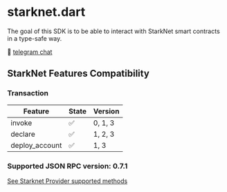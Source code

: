 # starknet.dart

The goal of this SDK is to be able to interact with StarkNet smart contracts in a type-safe way.


💬 [telegram chat](https://t.me/+CWezjfLIRYc0MDY0)

## StarkNet Features Compatibility

### Transaction
| Feature        | State              | Version |
| -------------- | ------------------ | ------- |
| invoke         | ✅ | 0, 1, 3    |
| declare        | ✅ | 1, 2, 3    |
| deploy_account | ✅ | 1, 3       |

### Supported JSON RPC version: 0.7.1
[See Starknet Provider supported methods](/packages/starknet-provider#supported-json-rpc-methods)